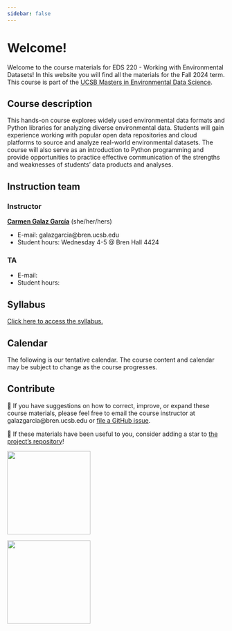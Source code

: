 ```yaml
---
sidebar: false
---
```


# Welcome!

Welcome to the course materials for EDS 220 - Working with Environmental Datasets! In this website you will find all the materials for the Fall 2024 term. This course is part of the [UCSB Masters in Environmental Data Science](https://bren.ucsb.edu/masters-programs/master-environmental-data-science).

## Course description
This hands-on course explores widely used environmental data formats and Python libraries for analyzing diverse environmental data. Students will gain experience working with popular open data repositories and cloud platforms to source and analyze real-world environmental datasets. The course will also serve as an introduction to Python programming and provide opportunities to practice effective communication of the strengths and weaknesses of students' data products and analyses.

## Instruction team 

::: {.grid}

::: {.g-col-6}
### Instructor
[**Carmen Galaz García**](https://bren.ucsb.edu/people/carmen-galaz-garcia-0) (she/her/hers)

- E-mail: galazgarcia@bren.ucsb.edu
- Student hours: Wednesday 4-5 @ Bren Hall 4424

:::
  
::: {.g-col-6}
### TA
- E-mail: 
- Student hours: 
:::  
::: 


## Syllabus

[Click here to access the syllabus.](https://docs.google.com/document/d/1bCYGzTHjb0D904alAvVhPUcVXUwvzHkIPVY0y_VD0KA/edit?usp=sharing)

## Calendar
The following is our tentative calendar. The course content and calendar may be subject to change as the course progresses. 

<!--
![](/index-images/calendar.png)
-->

## Contribute
📝 If you have suggestions on how to correct, improve, or expand these course materials, please feel free to email the course instructor at galazgarcia@bren.ucsb.edu or [file a GitHub issue](https://github.com/MEDS-eds-220/MEDS-eds-220-course/issues). 

🌟 If these materials have been useful to you, consider adding a star to [the project's repository](https://github.com/MEDS-eds-220/MEDS-eds-220-course/)!



::: {layout-ncol=2}
![](/index-images/meds-hex.png){fig-align="center" width=2in}

![](/index-images/hex-220-white.png){fig-align="center" width=2in}
:::